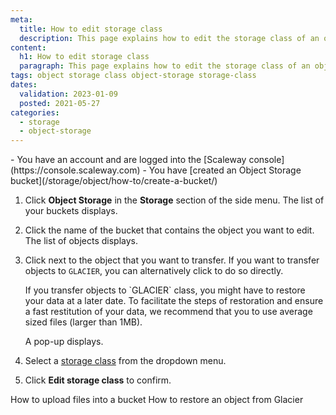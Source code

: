 ```yaml
---
meta:
  title: How to edit storage class
  description: This page explains how to edit the storage class of an object.
content:
  h1: How to edit storage class
  paragraph: This page explains how to edit the storage class of an object.
tags: object storage class object-storage storage-class 
dates:
  validation: 2023-01-09
  posted: 2021-05-27
categories:
  - storage
  - object-storage
---
```


<Macro id="iam-requirements" />
 
<Message type="requirement">
  - You have an account and are logged into the [Scaleway console](https://console.scaleway.com)
  - You have [created an Object Storage bucket](/storage/object/how-to/create-a-bucket/)
</Message>

1. Click **Object Storage** in the **Storage** section of the side menu. The list of your buckets displays.
2. Click the name of the bucket that contains the object you want to edit. The list of objects displays.
3. Click <Icon name="more" /> next to the object that you want to transfer.
    <Message type="note">
      If you want to transfer objects to `GLACIER`, you can alternatively click <Icon name="glacier" /> to do so directly.
    </Message>

    <Message type="important">
      If you transfer objects to `GLACIER` class, you might have to restore your data at a later date. To facilitate the steps of restoration and ensure a fast restitution of your data, we recommend that you to use average sized files (larger than 1MB).
    </Message>

    A pop-up displays.
4. Select a [storage class](/storage/object/concepts#storage-class) from the dropdown menu.
5. Click **Edit storage class** to confirm.

<Navigation title="See Also">
  <PreviousButton to="/storage/object/how-to/upload-files-into-a-bucket/">How to upload files into a bucket</PreviousButton>
  <NextButton to="/storage/object/how-to/restore-an-object-from-glacier/">How to restore an object from Glacier</NextButton>
</Navigation>

